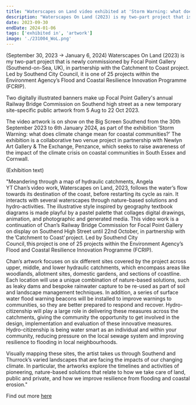 ```yaml
---
title: "Waterscapes on Land video exhibited at 'Storm Warning: what does climate change mean for coastal communities?' at the Big Screen outside Southend-on-Sea public library and Focal Point Gallery"
description: "Waterscapes On Land (2023) is my two-part project that is newly commissioned by Focal Point Gallery (Southend-on-Sea, UK), in partnership with the Catchment to Coast project. Led by Southend City Council, it is one of 25 projects within the Environment Agency’s Flood and Coastal Resilience Innovation Programme (FCRIP). (September 30, 2023 → January 6, 2024)"
date: 2023-09-30
endDate: 2024-01-06
tags: ['exhibited in', 'artwork']
image: './231004_WoL.png'
---
```


(September 30, 2023 → January 6, 2024) Waterscapes On Land (2023) is my two-part project that is newly commissioned by Focal Point Gallery (Southend-on-Sea, UK), in partnership with the Catchment to Coast project. Led by Southend City Council, it is one of 25 projects within the Environment Agency’s Flood and Coastal Resilience Innovation Programme (FCRIP).

Two digitally illustrated banners make up Focal Point Gallery's annual Railway Bridge Commission on Southend high street as a new temporary site-specific public artwork from 5 Aug to 22 Oct 2023.

The video artwork is on show on the Big Screen Southend from the 30th September 2023 to 6th January 2024, as part of the exhibition ‘Storm Warning: what does climate change mean for coastal communities?’ The exhibition is a collaborative two venue project in partnership with Newlyn Art Gallery & The Exchange, Penzance, which seeks to raise awareness of the impact of the climate crisis on coastal communities in South Essex and Cornwall.


(Exhibition text)

"Meandering through a map of hydraulic catchments, Angela YT Chan’s video work, Waterscapes on Land, 2023, follows the water’s flow towards its destination of the coast, before restarting its cycle as rain. It interacts with several waterscapes through nature-based solutions and hydro-activities. The illustrative style inspired by geography textbook diagrams is made playful by a pastel palette that collages digital drawings, animation, and photographic and generated media. This video work is a continuation of Chan’s Railway Bridge Commission for Focal Point Gallery on display on Southend High Street until 22nd October, in partnership with the ’Catchment to Coast’ project. Led by Southend City Council, this project is one of 25 projects within the Environment Agency’s Flood and Coastal Resilience Innovation Programme (FCRIP).

Chan’s artwork focuses on six different sites covered by the project across upper, middle, and lower hydraulic catchments, which encompass areas like woodlands, allotment sites, domestic gardens, and sections of coastline. Each location will use a unique combination of nature-based solutions, such as leaky dams and bespoke rainwater capture to be re-used as part of soil and landscape management techniques. In addition, a series of surface water flood warning beacons will be installed to improve warnings to communities, so they are better prepared to respond and recover. Hydro-citizenship will play a large role in delivering these measures across the catchments, giving the community the opportunity to get involved in the design, implementation and evaluation of these innovative measures. Hydro-citizenship is being water smart as an individual and within your community, reducing pressure on the local sewage system and improving resilience to flooding in local neighbourhoods.

Visually mapping these sites, the artist takes us through Southend and Thurrock’s varied landscapes that are facing the impacts of our changing climate. In particular, the artworks explore the timelines and activities of pioneering, nature-based solutions that relate to how we take care of land, public and private, and how we improve resilience from flooding and coastal erosion." 

Find out more [here](https://www.fpg.org.uk/exhibition/storm-warning/)